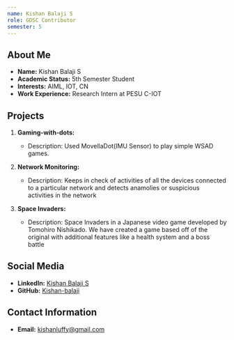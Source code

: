 ```yaml
---
name: Kishan Balaji S
role: GDSC Contributor
semester: 5
---
```


## About Me

- **Name:** Kishan Balaji S
- **Academic Status:** 5th Semester Student
- **Interests:** AIML, IOT, CN
- **Work Experience:** Research Intern at PESU C-IOT

## Projects

1. **Gaming-with-dots:**
   - Description: Used MovellaDot(IMU Sensor) to play simple WSAD games.
   
2. **Network Monitoring:**
   - Description: Keeps in check of activities of all the devices connected to a particular network and detects anamolies or suspicious activities in the network

3. **Space Invaders:**
   - Description: Space Invaders in a Japanese video game developed by Tomohiro Nishikado. We have created a game based off of the original with additional features like a health system and a boss battle

## Social Media

- **LinkedIn:** [Kishan Balaji S](https://www.linkedin.com/in/kishan-balaji-s-9b653022a/)
- **GitHub:** [Kishan-balaji](https://github.com/Kishan-balaji)

## Contact Information

- **Email:** [kishanluffy@gmail.com](mailto:kishanluffy@gmail.com)

